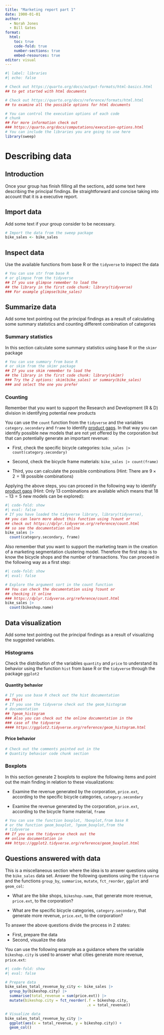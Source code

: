 ---
title: "Marketing report part 1"
date: 1900-01-01
author: 
  - Norah Jones   
  - Bill Gates
format: 
  html:
    toc: true
    code-fold: true
    number-sections: true
    embed-resources: true
editor: visual
---

```{r }
#| label: libraries
#| echo: false

# Check out https://quarto.org/docs/output-formats/html-basics.html
## to get started with html documents

# Check out https://quarto.org/docs/reference/formats/html.html
## to examine all the possible options for html documents

# You can control the execution options of each code 
# chunk
## For more information check out 
### https://quarto.org/docs/computations/execution-options.html
# You can include the libraries you are going to use here
library(sweep)
```

# Describing data

## Introduction

Once your group has finish filling all the sections, add some text here describing the principal findings. Be straightforward and concise taking into account that it is a executive report.

## Import data

Add some text if your group consider to be necessary.

```{r}
# Import the data from the sweep package
bike_sales <- bike_sales
```

## Inspect data

Use the available functions from base R or the `tidyverse` to inspect the data

```{r}
# You can use str from base R 
# or glimpse from the tidyverse
## If you use glimpse remember to load the 
## the library in the first code chunk: library(tidyverse)
### For example glimpse(bike_sales)
```

## Summarize data

Add some text pointing out the principal findings as a result of calculating some summary statistics and counting different combination of categories

### Summary statistics

In this section calculate some summary statistics using base R or the `skimr` package

```{r}
# You can use summary from base R
# or skim from the skimr package 
## If you use skim remember to load the 
## the library in the first code chunk: library(skimr)
### Try the 2 options: skim(bike_sales) or summary(bike_sales)
### and select the one you prefer
```

### Counting

Remember that you want to support the Research and Development (R & D) division in identifying potential new products

You can use the `count` function from the `tidyverse` and the variables `category.secondary` and `frame` to identify [product gaps](https://en.wikipedia.org/wiki/Gap_analysis). In that way you can identify possible new models that are not yet offered by the corporation but that can potentially generate an important revenue:

-   First, check the specific bicycle categories: `bike_sales |> count(category.secondary)`

-   Second, check the bicycle frame materials: `bike_sales |> count(frame)`

-   Third, you can calculate the possible combinations (Hint: There are $9 \times 2 = 18$ possible combinations)

Applying the above steps, you can proceed in the following way to identify [product gaps](https://en.wikipedia.org/wiki/Gap_analysis) (Hint: Only $13$ combinations are available which means that $18 - 13 = 5$ new models can be explored):

```{r}
#| code-fold: show
#| eval: false
# If you have loaded the tidyverse library, library(tidyverse),
## you can learn more about this function using ?count or
## check out https://dplyr.tidyverse.org/reference/count.html
## so see the documentation online
bike_sales |>
  count(category.secondary, frame)
```

Also remember that you want to support the marketing team in the creation of a marketing segmentation clustering model. Therefore the first step is to know the bicycle shops and the number of transactions. You can proceed in the following way as a first step:

```{r}
#| code-fold: show
#| eval: false

# Explore the argument sort in the count function
## You can check the documentation using ?count or
## checking it online 
### https://dplyr.tidyverse.org/reference/count.html
bike_sales |>
  count(bikeshop.name)
```

## Data visualization

Add some text pointing out the principal findings as a result of visualizing the suggested variables.

### Histograms

Check the distribution of the variables `quantity` and `price` to understand its behavior using the function `hist` from base R or the `tidyverse` through the package `ggplot2`

#### Quantity behavior

```{r}
# If you use base R check out the hist documentation
## ?hist
# If you use the tidyverse check out the geom_histogram
# documentation
## ?geom_histogram
### Also you can check out the online documentation in the 
### case of the tidyverse
#### https://ggplot2.tidyverse.org/reference/geom_histogram.html
```

#### Price behavior

```{r}
# Check out the comments pointed out in the 
# Quantity behavior code chunk section
```

### Boxplots

In this section generate 2 boxplots to explore the following items and point out the main finding in relation to these visualizations:

-   Examine the revenue generated by the corporation, `price.ext`, according to the specific bicycle categories, `category.secondary`

-   Examine the revenue generated by the corporation, `price.ext`, according to the bicycle frame material, `frame`

```{r}
# You can use the function boxplot, ?boxplot,from base R
# or the function geom_boxplot, ?geom_boxplot,from the 
# tidyverse
## If you use the tidyverse check out the 
## online documentation in
### https://ggplot2.tidyverse.org/reference/geom_boxplot.html
```

## Questions answered with data

This is a miscellaneous section where the idea is to answer questions using the `bike_sales` data set. Answer the following questions using the `tidyverse` and the functions `group_by`, `summarise`, `mutate`, `fct_reorder`, `ggplot` and `geom_col`:

-   What are the bike shops, `bikeshop.name`, that generate more revenue, `price.ext`, to the corporation?

-   What are the specific bicycle categories, `category.secondary`, that generate more revenue, `price.ext`, to the corporation?

To answer the above questions divide the process in 2 states:

-   First, prepare the data
-   Second, visualize the data

You can use the following example as a guidance where the variable `bikeshop.city` is used to answer what cities generate more revenue, `price.ext`:

```{r}
#| code-fold: show
#| eval: false

# Prepare data
bike_sales_total_revenue_by_city <- bike_sales |> 
  group_by(bikeshop.city) |> 
  summarise(total_revenue = sum(price.ext)) |> 
  mutate(bikeshop.city = fct_reorder(.f = bikeshop.city,
                                     .x = total_revenue)) 

# Visualize data
bike_sales_total_revenue_by_city |> 
  ggplot(aes(x = total_revenue, y = bikeshop.city)) + 
  geom_col()
```
